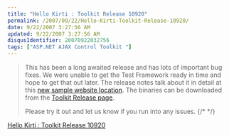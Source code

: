 ```yaml
---
title: "Hello Kirti : Toolkit Release 10920"
permalink: /2007/09/22/Hello-Kirti-Toolkit-Release-10920/
date: 9/22/2007 3:27:56 AM
updated: 9/22/2007 3:27:56 AM
disqusIdentifier: 20070922032756
tags: ["ASP.NET AJAX Control Toolkit "]
---
```

> This has been a long awaited release and has lots of important bug fixes. We were unable to get the Test Framework ready in time and hope to get that out later. The release notes talk about it in detail at this [new sample website location](http://asp.net/ajax/ajaxcontroltoolkit/samples). The binaries can be downloaded from the [Toolkit Release page](http://www.codeplex.com/AtlasControlToolkit/Release/ProjectReleases.aspx?ReleaseId=4941).
> 
> Please try it out and let us know if you run into any issues.
{/* <!-- more --> */}

[Hello Kirti : Toolkit Release 10920](http://blogs.technet.com/kirtid/archive/2007/09/21/toolkit-release-10920.aspx)
